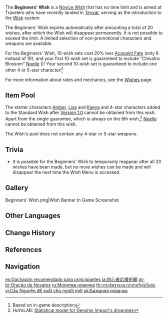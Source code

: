 {{Wish
|name              = Beginners' Wish
|image             = Wish Beginners.png
|type              = Novice
|duration          = beginner
|time_start        = 2020-09-28 10:00:00
|time_start_offset = GMT+8
|time_end          = none
}}
{{Description|Dear Travelers: The Beginners' Wish is available! Win new characters, grab new weapons, and assemble your dream team!<ref>Twitter: [https://twitter.com/GenshinImpact/status/1310580022193733632 Official Announcement]</ref>}}

The '''Beginners' Wish''' is a [[Novice Wish]] that has no time limit and is aimed at Travelers who have recently landed in [[Teyvat]], serving as the introduction to the [[Wish]] system.

The Beginners' Wish expires automatically after amounting a total of 20 wishes, after which the Wish will disappear permanently. It is not possible to exceed the limit. A limited selection of non-promotional characters and weapons are available.

For the Beginners' Wish, 10-wish sets cost 20% less [[Acquaint Fate]] (only 8 instead of 10), and your first 10-wish set is guaranteed to include "Chivalric Blossom" [[Noelle]] ({{Geo}})! Your second 10-wish set is guaranteed to include one other 4 or 5-star character!<ref>Based on in-game description</ref>

For more information about rates and mechanics, see the [[Wishes]] page.

==Item Pool==
The starter characters [[Amber]], [[Lisa]] and [[Kaeya]] and 4-star characters added to the Standard Wish after [[Version 1.0]] cannot be obtained from this wish. Apart from the single guarantee, which is always on the 8th wish,<ref>HoYoLAB: [https://www.hoyolab.com/article/497840 Statistical model for Genshin Impact's droprates]</ref> [[Noelle]] cannot be obtained from this wish.

The Wish's pool does not contain any 4-star or 5-star weapons.

{{Wish Pool
|Diluc
|Jean
|Keqing
|Mona
|Qiqi
|Barbara
|Beidou
|Bennett
|Chongyun
|Fischl
|Ningguang
|Razor
|Sucrose
|Xiangling
|Xingqiu
|Black Tassel
|Bloodtainted Greatsword
|Cool Steel
|Debate Club
|Emerald Orb
|Ferrous Shadow
|Harbinger of Dawn
|Magic Guide
|Raven Bow
|Sharpshooter's Oath
|Skyrider Sword
|Slingshot
|Thrilling Tales of Dragon Slayers
}}

==Trivia==
* It is possible for the Beginners' Wish to temporarily reappear after all 20 wishes have been made, but no more wishes can be made and will disappear the next time the Wish Menu is accessed.

==Gallery==
<gallery hideaddbutton="true" captionalign="center">
Beginners' Wish.png|Wish Banner In Game Screenshot
</gallery>

==Other Languages==
{{Other Languages
|en      = Beginners' Wish
|zhs     = 初行者推荐祈愿
|zhs_rm  = Chūxíngzhě Tuījiàn Qíyuàn
|zht     = 初行者推薦祈願
|zht_rm  = Chūxíngzhě Tuījiàn Qíyuàn
|zh_tl   = Beginner's Recommended Wish
|ja      = 初心者応援祈願
|ja_rm   = Shoshinsha Ouen Kigan{{Assumed}}
|ja_tl   = Beginners' Supporting Wish
|ko      = {{tt|초보자|初步者}} {{tt|추천|推薦}} {{tt|기원|祈願}}
|ko_rm   = Choboja Chucheon Giwon
|ko_tl   = Beginners Recommend Wish
|es      = Gachapón recomendado para principiantes
|es_tl   = Gacha Recommended for Beginners
|fr      = Vœux recommandés pour les débutants
|fr_tl   = Recommended Wishes for Beginners
|ru      = Молитва новичка
|ru_tl   = 
|th      = การอธิษฐานแนะนำ สำหรับผู้เริ่มต้น
|th_rm   = 
|th_tl   = 
|vi      = Cầu Nguyện đề xuất cho người mới
|vi_tl   = Recommended Wishes for Newbies
|de      = Gebet für Anfänger
|de_tl   = Prayers for Beginners
|id      = Permohonan yang disarankan untuk pemula
|id_tl   = Recommended Wish for beginners
|pt      = Oração de Novatos
|pt_tl   = 
}}

==Change History==
{{Change History|1.0}}

==References==
{{Reflist}}

==Navigation==
{{Wish Navbox}}

[[es:Gachapón recomendado para principiantes]]
[[ja:初心者応援祈願]]
[[pt-br:Oração de Novatos]]
[[ru:Молитва новичка]]
[[th:การอธิษฐานแนะนำสำหรับผู้เริ่มต้น]]
[[vi:Cầu Nguyện đề xuất cho người mới]]
[[uk:Бажання новачка]]